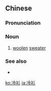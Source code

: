 ==Chinese==
{{zh-forms}}

===Pronunciation===
{{zh-pron
|c=laang5-1 saam1
|cat=n
}}

===Noun===
{{zh-noun}}

# {{lb|zh|Cantonese}} [[woolen]] [[sweater]]

===See also===
* {{zh-l|毛衣}}

[[ko:冷衫]]
[[ja:冷衫]]